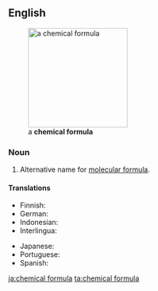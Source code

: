 ==English==
[[Image:Aptiganel.svg|thumb|200px|right|a '''chemical formula''']]

===Noun===
{{en-noun|s|chemical formulae}}

# Alternative name for [[molecular formula]].

====Translations====
{{trans-top|alternative name for molecular formula}}
* Finnish: {{t|fi|[[kemiallinen]] [[kaava]]}}
* German: {{t|de|chemische Formel|f}}
* Indonesian: {{t+|id|rumus kimia}}
* Interlingua: {{t|ia|formula chimic}}
{{trans-mid}}
* Japanese: {{t|ja|化学式|tr=[[かがくしき]], kagaku-shiki}}
* Portuguese: {{t|pt|fórmula química|f}}
* Spanish: {{t+|es|fórmula química|f}}
{{trans-bottom}}

[[ja:chemical formula]]
[[ta:chemical formula]]